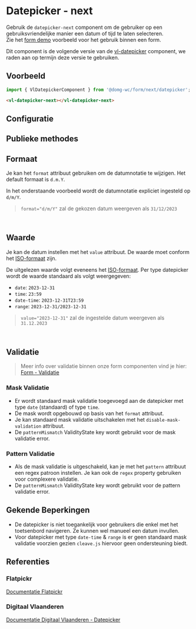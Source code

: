 
# Datepicker - next

<VluxMetaData id="form-next-datepicker" />

Gebruik de `datepicker-next` component om de gebruiker op een gebruiksvriendelijke manier een datum of tijd te laten selecteren.<br/>
Zie het [form demo](/docs/ontwerp-form-demo--documentatie) voorbeeld voor het gebruik binnen een form.

Dit component is de volgende versie van de [vl-datepicker](/docs/components-datepicker--documentatie) component, we raden aan op termijn deze versie te gebruiken.


## Voorbeeld

```js
import { VlDatepickerComponent } from '@domg-wc/form/next/datepicker';
```

```html
<vl-datepicker-next></vl-datepicker-next>
```

<Canvas of={VlDatepickerStories.DatepickerDefault} />


## Configuratie

<ArgTypes of={VlDatepickerStories.DatepickerDefault} />


## Publieke methodes

<FormControlPublicMethods />


## Formaat

Je kan het `format` attribuut gebruiken om de datumnotatie te wijzigen. Het default formaat is `d.m.Y`.<br/>

In het onderstaande voorbeeld wordt de datumnotatie expliciet ingesteld op `d/m/Y`.

> `format="d/m/Y"` zal de gekozen datum weergeven als `31/12/2023`
```html
<vl-datepicker-next format="d/m/Y"></vl-datepicker-next>
```


## Waarde

Je kan de datum instellen met het `value` attribuut. De waarde moet conform het [ISO-formaat](https://en.wikipedia.org/wiki/ISO_8601) zijn.

De uitgelezen waarde volgt eveneens het [ISO-formaat](https://en.wikipedia.org/wiki/ISO_8601). Per type datepicker wordt de waarde standaard als volgt weergegeven:
- `date`: `2023-12-31`
- `time`: `23:59`
- `date-time`: `2023-12-31T23:59`
- `range`: `2023-12-31/2023-12-31`

> `value="2023-12-31"` zal de ingestelde datum weergeven als `31.12.2023`
```html
<vl-datepicker-next value="2023-12-31"></vl-datepicker-next>
```


## Validatie
> Meer info over validatie binnen onze form componenten vind je hier: [Form - Validatie](/docs/ontwerp-form-validation--documentatie)

### Mask Validatie

- Er wordt standaard mask validatie toegevoegd aan de datepicker met type `date` (standaard) of type `time`.
- De mask wordt opgebouwd op basis van het `format` attribuut.
- Je kan standaard mask validatie uitschakelen met het `disable-mask-validation` attribuut.
- De `patternMismatch` ValidityState key wordt gebruikt voor de mask validatie error.

### Pattern Validatie

- Als de mask validatie is uitgeschakeld, kan je met het `pattern` attribuut een regex patroon instellen. Je kan ook de `regex` property gebruiken voor complexere validatie.
- De `patternMismatch` ValidityState key wordt gebruikt voor de pattern validatie error.

## Gekende Beperkingen

- De datepicker is niet toegankelijk voor gebruikers die enkel met het toetsenbord navigeren. Ze kunnen wel manueel een datum invullen.
- Voor datepicker met type `date-time` & `range` is er geen standaard mask validatie voorzien gezien `cleave.js` hiervoor geen ondersteuning biedt.


## Referenties

### Flatpickr

[Documentatie Flatpickr](https://flatpickr.js.org/)

### Digitaal Vlaanderen

[Documentatie Digitaal Vlaanderen - Datepicker](https://overheid.vlaanderen.be/webuniversum/v3/documentation/components/vl-ui-datepicker/)
